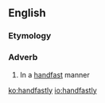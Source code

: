 ==English==

===Etymology===
{{suffix|handfast|ly|lang=en}}

===Adverb===
{{en-adv}}

# {{context|obsolete|lang=en}} In a [[handfast]] manner
#:{{rfquotek|Holinshed}}

[[ko:handfastly]]
[[io:handfastly]]